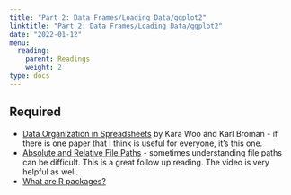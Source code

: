 ```yaml
---
title: "Part 2: Data Frames/Loading Data/ggplot2"
linktitle: "Part 2: Data Frames/Loading Data/ggplot2"
date: "2022-01-12"
menu:
  reading:
    parent: Readings
    weight: 2
type: docs
---
```


## Required

- [Data Organization in Spreadsheets](https://www.tandfonline.com/doi/full/10.1080/00031305.2017.1375989) by Kara Woo and Karl Broman - if there is one paper that I think is useful for everyone, it's this one.
- [Absolute and Relative File Paths](https://ubc-dsci.github.io/introduction-to-datascience/reading.html#absolute-and-relative-file-paths) - sometimes understanding file paths can be difficult. This is a great follow up reading. The video is very helpful as well. 
- [What are R packages?](https://moderndive.com/1-getting-started.html#packages)